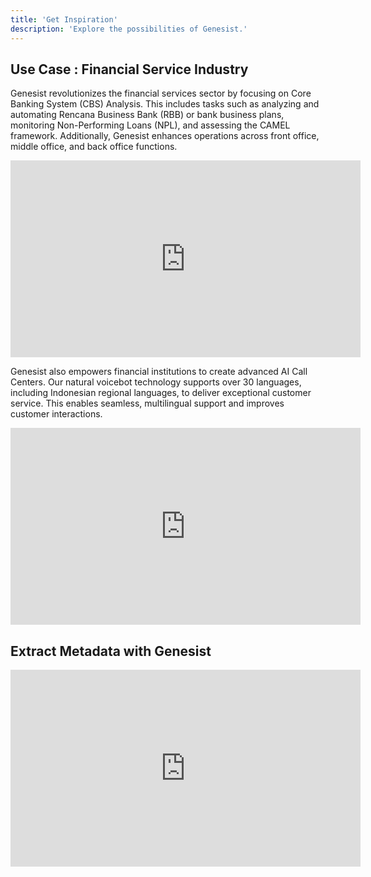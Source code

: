 ```yaml
---
title: 'Get Inspiration'
description: 'Explore the possibilities of Genesist.'
---
```


## Use Case : Financial Service Industry

Genesist revolutionizes the financial services sector by focusing on Core Banking System (CBS) Analysis. This includes tasks such as analyzing and automating Rencana Business Bank (RBB) or bank business plans, monitoring Non-Performing Loans (NPL), and assessing the CAMEL framework. Additionally, Genesist enhances operations across front office, middle office, and back office functions.

<iframe width="560" height="315" src="https://www.youtube.com/embed/5yseJZMm8EQ?si=Vftqv4SA11cuDf4U" title="YouTube video player" frameborder="0" allow="accelerometer; autoplay; clipboard-write; encrypted-media; gyroscope; picture-in-picture; web-share" referrerpolicy="strict-origin-when-cross-origin" allowfullscreen></iframe>

Genesist also empowers financial institutions to create advanced AI Call Centers. 
Our natural voicebot technology supports over 30 languages, including Indonesian regional languages, to deliver exceptional customer service. This enables seamless, multilingual support and improves customer interactions.

<iframe width="560" height="315" src="https://www.youtube.com/embed/5yseJZMm8EQ?si=Vftqv4SA11cuDf4U" title="YouTube video player" frameborder="0" allow="accelerometer; autoplay; clipboard-write; encrypted-media; gyroscope; picture-in-picture; web-share" referrerpolicy="strict-origin-when-cross-origin" allowfullscreen></iframe>

## Extract Metadata with Genesist

<iframe width="560" height="315" src="https://www.youtube.com/embed/5yseJZMm8EQ?si=Vftqv4SA11cuDf4U" title="YouTube video player" frameborder="0" allow="accelerometer; autoplay; clipboard-write; encrypted-media; gyroscope; picture-in-picture; web-share" referrerpolicy="strict-origin-when-cross-origin" allowfullscreen></iframe>